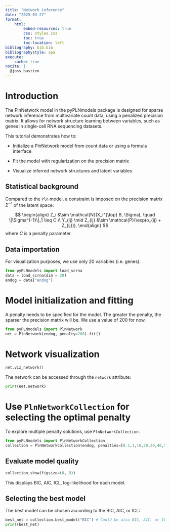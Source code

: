 ```yaml
---
title: "Network inference"
date: "2025-03-27"
format:
    html:
        embed-resources: true
        css: styles.css
        toc: true
        toc-location: left
bibliography: bib.bib
bibliographystyle: apa
execute:
    cache: true
nocite: |
  @joss_bastien
---
```



# Introduction

The PlnNetwork model in the pyPLNmodels package is designed for sparse network
inference from multivariate count data, using a
penalized precision matrix. It allows for network structure learning between
variables, such as genes in single-cell RNA sequencing datasets.

This tutorial demonstrates how to:

- Initialize a PlnNetwork model from count data or using a formula interface

- Fit the model with regularization on the precision matrix

- Visualize inferred network structures and latent variables

## Statistical background

Compared to the `Pln` model, a constraint is imposed on the precision matrix
$\Sigma^{-1}$ of the latent space:

$$
\begin{align}
Z_i &\sim \mathcal{N}(X_i^{\top} B, \Sigma), \quad \|\Sigma^{-1}\|_1 \leq C \\
Y_{ij} \mid Z_{ij} &\sim \mathcal{P}(\exp(o_{ij} + Z_{ij})),
\end{align}
$$
where $C$ is a penalty parameter.

## Data importation

For visualization purposes, we use only 20 variables (i.e. genes).

```python
from pyPLNmodels import load_scrna
data = load_scrna(dim = 20)
endog = data["endog"]
```

# Model initialization and fitting

A penalty needs to be specified for the model. The greater the penalty, the
sparser the precision matrix will be. We use a value of $200$ for now.

```python
from pyPLNmodels import PlnNetwork
net = PlnNetwork(endog, penalty=200).fit()
```

# Network visualization


```python
net.viz_network()
```

The network can be accessed through the `network` attribute:


```python
print(net.network)
```

# Use `PlnNetworkCollection` for selecting the optimal penalty


To explore multiple penalty solutions, use `PlnNetworkCollection`:

```python
from pyPLNmodels import PlnNetworkCollection
collection = PlnNetworkCollection(endog, penalties=[0.1,1,10,20,30,40,50,100,200, 300, 400,1000, 2000]).fit()
```


## Evaluate model quality

```python
collection.show(figsize=(8, 8))
```

This displays BIC, AIC, ICL,  log-likelihood for each model.

## Selecting the best model


The best model can be chosen according to the BIC, AIC, or ICL:

```python
best_net = collection.best_model("BIC") # Could be also BIC, AIC, or ICL.
print(best_net)
```
